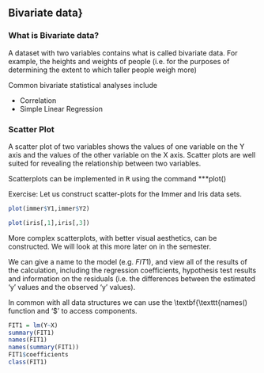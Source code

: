 
## Bivariate data}
### What is Bivariate data?

A dataset with two variables contains what is called bivariate data. For example, the heights and weights of people (i.e. for the purposes of determining the extent to which taller people weigh more)

Common bivariate statistical analyses include

* Correlation
* Simple Linear Regression


### Scatter Plot

A scatter plot of two variables shows the values of one variable on the Y axis and the values of the other variable on the X axis. Scatter plots are well suited for revealing the relationship between two variables.

Scatterplots can be implemented in <tt>R</tt> using the command ***plot()</tt>

Exercise: Let us construct scatter-plots for the Immer and Iris data sets.


```r
plot(immer$Y1,immer$Y2)

plot(iris[,1],iris[,3])
```

More complex scatterplots, with better visual aesthetics, can be constructed. We will look at this more later on in the semester.




We can give a name to the model (e.g. $FIT1$), and view all of the results of the calculation, including the regression coefficients, hypothesis test results and information on the residuals (i.e. the differences between the estimated ‘y’ values and the observed ‘y’ values).

In common with all data structures we can use the \textbf{\texttt{names()</tt> function and ‘$\$$’ to access components.


```r
FIT1 = lm(Y~X)
summary(FIT1)
names(FIT1)
names(summary(FIT1))
FIT1$coefficients
class(FIT1)
```
